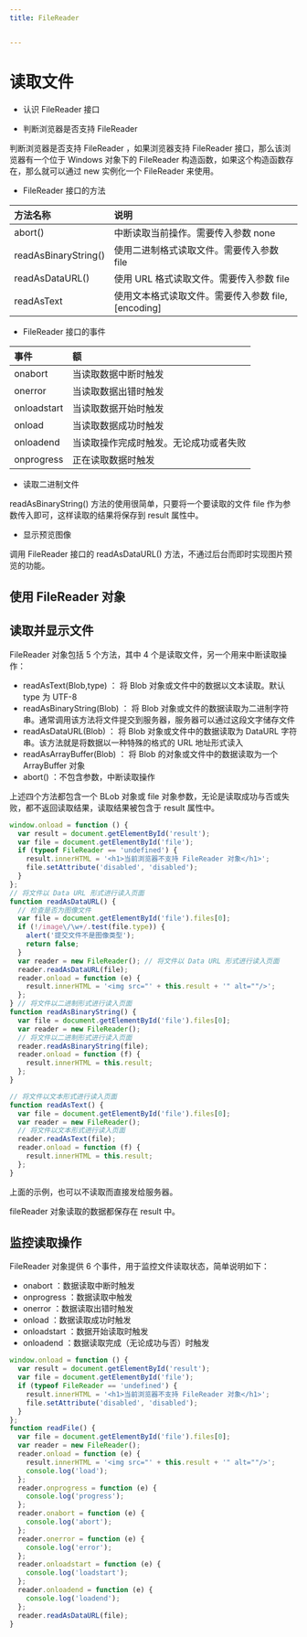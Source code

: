 ```yaml
---
title: FileReader


---
```


# 读取文件

- 认识 FileReader 接口

- 判断浏览器是否支持 FileReader

判断浏览器是否支持 FileReader ，如果浏览器支持 FileReader 接口，那么该浏览器有一个位于 Windows 对象下的 FileReader
构造函数，如果这个构造函数存在，那么就可以通过 new 实例化一个 FileReader 来使用。

- FileReader 接口的方法

| 方法名称             | 说明                                               |
| :------------------- | :------------------------------------------------- |
| abort()              | 中断读取当前操作。需要传入参数 none                |
| readAsBinaryString() | 使用二进制格式读取文件。需要传入参数 file          |
| readAsDataURL()      | 使用 URL 格式读取文件。需要传入参数 file           |
| readAsText           | 使用文本格式读取文件。需要传入参数 file,[encoding] |

- FileReader 接口的事件

| 事件        | 额                                     |
| :---------- | :------------------------------------- |
| onabort     | 当读取数据中断时触发                   |
| onerror     | 当读取数据出错时触发                   |
| onloadstart | 当读取数据开始时触发                   |
| onload      | 当读取数据成功时触发                   |
| onloadend   | 当读取操作完成时触发。无论成功或者失败 |
| onprogress  | 正在读取数据时触发                     |

- 读取二进制文件

readAsBinaryString() 方法的使用很简单，只要将一个要读取的文件 file 作为参数传入即可，这样读取的结果将保存到 result 属性中。

- 显示预览图像

调用 FileReader 接口的 readAsDataURL() 方法，不通过后台而即时实现图片预览的功能。

## 使用 FileReader 对象

## 读取并显示文件

FileReader 对象包括 5 个方法，其中 4 个是读取文件，另一个用来中断读取操作：

- readAsText(Blob,type) ： 将 Blob 对象或文件中的数据以文本读取。默认 type 为 UTF-8
- readAsBinaryString(Blob) ： 将 Blob 对象或文件的数据读取为二进制字符串。通常调用该方法将文件提交到服务器，服务器可以通过这段文字储存文件
- readAsDataURL(Blob) ： 将 Blob 对象或文件中的数据读取为 DataURL 字符串。该方法就是将数据以一种特殊的格式的 URL 地址形式读入
- readAsArrayBuffer(Blob) ： 将 Blob 的对象或文件中的数据读取为一个 ArrayBuffer 对象
- abort() ：不包含参数，中断读取操作

上述四个方法都包含一个 BLob 对象或 file 对象参数，无论是读取成功与否或失败，都不返回读取结果，读取结果被包含于 result 属性中。

```js
window.onload = function () {
  var result = document.getElementById('result');
  var file = document.getElementById('file');
  if (typeof FileReader == 'undefined') {
    result.innerHTML = '<h1>当前浏览器不支持 FileReader 对象</h1>';
    file.setAttribute('disabled', 'disabled');
  }
};
// 将文件以 Data URL 形式进行读入页面
function readAsDataURL() {
  // 检查是否为图像文件
  var file = document.getElementById('file').files[0];
  if (!/image\/\w+/.test(file.type)) {
    alert('提交文件不是图像类型');
    return false;
  }
  var reader = new FileReader(); // 将文件以 Data URL 形式进行读入页面
  reader.readAsDataURL(file);
  reader.onload = function (e) {
    result.innerHTML = '<img src="' + this.result + '" alt=""/>';
  };
} // 将文件以二进制形式进行读入页面
function readAsBinaryString() {
  var file = document.getElementById('file').files[0];
  var reader = new FileReader();
  // 将文件以二进制形式进行读入页面
  reader.readAsBinaryString(file);
  reader.onload = function (f) {
    result.innerHTML = this.result;
  };
}

// 将文件以文本形式进行读入页面
function readAsText() {
  var file = document.getElementById('file').files[0];
  var reader = new FileReader();
  // 将文件以文本形式进行读入页面
  reader.readAsText(file);
  reader.onload = function (f) {
    result.innerHTML = this.result;
  };
}
```

上面的示例，也可以不读取而直接发给服务器。

fileReader 对象读取的数据都保存在 result 中。

## 监控读取操作

FileReader 对象提供 6 个事件，用于监控文件读取状态，简单说明如下：

- onabort ：数据读取中断时触发
- onprogress ：数据读取中触发
- onerror ：数据读取出错时触发
- onload ：数据读取成功时触发
- onloadstart ：数据开始读取时触发
- onloadend ：数据读取完成（无论成功与否）时触发

```js
window.onload = function () {
  var result = document.getElementById('result');
  var file = document.getElementById('file');
  if (typeof FileReader == 'undefined') {
    result.innerHTML = '<h1>当前浏览器不支持 FileReader 对象</h1>';
    file.setAttribute('disabled', 'disabled');
  }
};
function readFile() {
  var file = document.getElementById('file').files[0];
  var reader = new FileReader();
  reader.onload = function (e) {
    result.innerHTML = '<img src="' + this.result + '" alt=""/>';
    console.log('load');
  };
  reader.onprogress = function (e) {
    console.log('progress');
  };
  reader.onabort = function (e) {
    console.log('abort');
  };
  reader.onerror = function (e) {
    console.log('error');
  };
  reader.onloadstart = function (e) {
    console.log('loadstart');
  };
  reader.onloadend = function (e) {
    console.log('loadend');
  };
  reader.readAsDataURL(file);
}
```

            